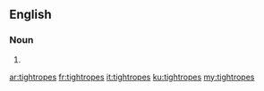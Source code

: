 {{also|tight ropes|tight-ropes}}
==English==

===Noun===
{{head|en|noun plural form}}

# {{plural of|tightrope|lang=en}}

[[ar:tightropes]]
[[fr:tightropes]]
[[it:tightropes]]
[[ku:tightropes]]
[[my:tightropes]]